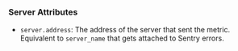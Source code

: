 ### Server Attributes

- `server.address`: The address of the server that sent the metric. Equivalent to `server_name` that gets attached to Sentry errors.
